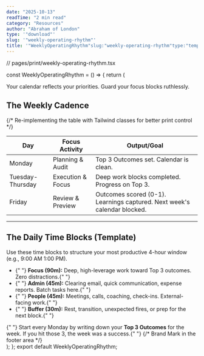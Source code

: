 ```yaml
---
date: "2025-10-13"
readTime: "2 min read"
category: "Resources"
author: "Abraham of London"
type: '"download"'
slug: '"weekly-operating-rhythm"'
title: '"WeeklyOperatingRhythm"slug:"weekly-operating-rhythm"type:"template"slug:"weekly-operating-rhythm"type:"Download"title:"WeeklyOperatingRhythm"date:2025-10-13author:"AbrahamofLondon"readTime:2minreadcategory:"Resources"'
---
```


// pages/print/weekly-operating-rhythm.tsx

const WeeklyOperatingRhythm = () => {
return (

<BrandFrame title="Weekly Operating Rhythm & Daily Blocks" subtitle="A template for high-leverage allocation of time and focus across the week." pageSize="A4">
  <PullLine subtle>Your calendar reflects your priorities. Guard your focus blocks ruthlessly.</PullLine>
  <h2 className="mt-8">The Weekly Cadence</h2>
  {/* Re-implementing the table with Tailwind classes for better print control */}
  <table className="mt-4 w-full border-collapse">
    <thead>
      <tr className="bg-[color:var(--color-primary)/0.1] text-forest">
        <th className="p-3 text-left border-b-2 border-[color:var(--color-primary)/0.2] w-1/4">Day</th>
        <th className="p-3 text-left border-b-2 border-[color:var(--color-primary)/0.2] w-1/4">Focus Activity</th>
        <th className="p-3 text-left border-b-2 border-[color:var(--color-primary)/0.2] w-1/2">Output/Goal</th>
      </tr>
    </thead>
    <tbody>
      <tr className="border-b border-lightGrey/60">
        <td className="p-3 font-bold text-deepCharcoal">Monday</td>
        <td className="p-3 text-sm text-gray-700">Planning &amp; Audit</td>
        <td className="p-3 text-sm text-gray-700">Top 3 Outcomes set. Calendar is clean.</td>
      </tr>
      <tr className="bg-warmWhite/50 border-b border-lightGrey/60">
        <td className="p-3 font-bold text-deepCharcoal">Tuesday-Thursday</td>
        <td className="p-3 text-sm text-gray-700">Execution &amp; Focus</td>
        <td className="p-3 text-sm text-gray-700">Deep work blocks completed. Progress on Top 3.</td>
      </tr>
      <tr>
        <td className="p-3 font-bold text-deepCharcoal">Friday</td>
        <td className="p-3 text-sm text-gray-700">Review &amp; Preview</td>
        <td className="p-3 text-sm text-gray-700">Outcomes scored (0-1). Learnings captured. Next week's calendar blocked.</td>
      </tr>
    </tbody>
  </table>
  <hr className="my-8 border-t border-lightGrey" />
  <h2>The Daily Time Blocks (Template)</h2>
  <p className="mb-4 text-gray-700"> Use these time blocks to structure your most productive 4-hour window (e.g., 9:00 AM 1:00 PM). </p>
  <ul className="list-disc pl-5 space-y-3">
    <li>
      {" "}
      <strong>Focus (90m):</strong> Deep, high-leverage work toward Top 3 outcomes. Zero distractions.{" "}
    </li>
    <li>
      {" "}
      <strong>Admin (45m):</strong> Clearing email, quick communication, expense reports. Batch tasks here.{" "}
    </li>
    <li>
      {" "}
      <strong>People (45m):</strong> Meetings, calls, coaching, check-ins. External-facing work.{" "}
    </li>
    <li>
      {" "}
      <strong>Buffer (30m):</strong> Rest, transition, unexpected fires, or prep for the next block.{" "}
    </li>
  </ul>
  <Note tone="key" title="Rule of 3" className="mt-8">
    {" "}
    Start every Monday by writing down your <strong>Top 3 Outcomes</strong> for the week. If you hit those 3, the week was a success.{" "}
  </Note>
  {/* Brand Mark in the footer area */}
  <div className="mt-12 text-center pt-6 border-t border-lightGrey/80">
    <EmbossedBrandMark src="/assets/images/abraham-logo.jpg" alt="Abraham of London Operating System Mark" width={80} height={80} effect="deboss" className="inline-block" baseColor="transparent" />
  </div>
</BrandFrame>
); }; export default WeeklyOperatingRhythm;
